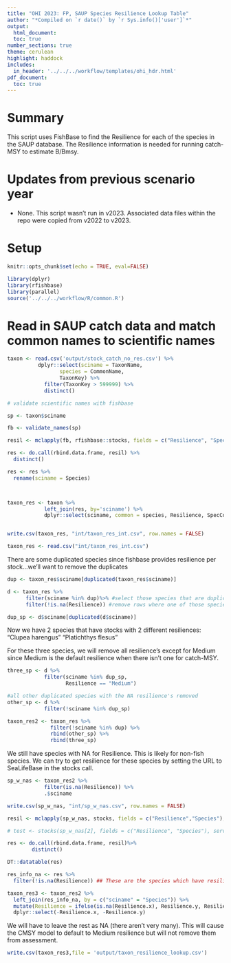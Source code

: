 ```yaml
---
title: "OHI 2023: FP, SAUP Species Resilience Lookup Table"
author: "*Compiled on `r date()` by `r Sys.info()['user']`*"
output: 
  html_document:
  toc: true
number_sections: true
theme: cerulean
highlight: haddock
includes: 
  in_header: '../../../workflow/templates/ohi_hdr.html'
pdf_document:
  toc: true
---
```


# Summary

This script uses FishBase to find the Resilience for each of the species in the SAUP database. The Resilience information is needed for running catch-MSY to estimate B/Bmsy.

# Updates from previous scenario year

- None. This script wasn't run in v2023. Associated data files within the repo were copied from v2022 to v2023.

# Setup

```r

knitr::opts_chunk$set(echo = TRUE, eval=FALSE)

library(dplyr)
library(rfishbase)
library(parallel)
source('../../../workflow/R/common.R')

```


# Read in SAUP catch data and match common names to scientific names

```r

taxon <- read.csv('output/stock_catch_no_res.csv') %>%
          dplyr::select(sciname = TaxonName,
                 species = CommonName,
                 TaxonKey) %>%
            filter(TaxonKey > 599999) %>%
            distinct()

# validate scientific names with fishbase

sp <- taxon$sciname

fb <- validate_names(sp)

resil <- mclapply(fb, rfishbase::stocks, fields = c("Resilience", "Species", "SpecCode"), mc.cores=1) # more than one core was failing

res <- do.call(rbind.data.frame, resil) %>% 
  distinct() 

res <- res %>%
  rename(sciname = Species)



taxon_res <- taxon %>%
            left_join(res, by='sciname') %>%
            dplyr::select(sciname, common = species, Resilience, SpecCode)


write.csv(taxon_res, "int/taxon_res_int.csv", row.names = FALSE)

taxon_res <- read.csv("int/taxon_res_int.csv")
```

There are some duplicated species since fishbase provides resilience per stock...we'll want to remove the duplicates 

```r
dup <- taxon_res$sciname[duplicated(taxon_res$sciname)]

d <- taxon_res %>%
      filter(sciname %in% dup)%>% #select those species that are duplicated
      filter(!is.na(Resilience)) #remove rows where one of those species has an NA for Resilience (this is most species)

dup_sp <- d$sciname[duplicated(d$sciname)]
```

Now we have 2 species that have stocks with 2 different resiliences:
  "Clupea harengus"    "Platichthys flesus"     

For these three species, we will remove all resilience's except for Medium since Medium is the default resilience when there isn't one for catch-MSY. 
```r

three_sp <- d %>%
            filter(sciname %in% dup_sp,
                   Resilience == "Medium")

#all other duplicated species with the NA resilience's removed
other_sp <- d %>%
            filter(!sciname %in% dup_sp)

taxon_res2 <- taxon_res %>%
              filter(!sciname %in% dup) %>%
              rbind(other_sp) %>%
              rbind(three_sp)
```

We still have species with NA for Resilience. This is likely for non-fish species. We can try to get resilience for these species by setting the URL to SeaLifeBase in the stocks call.

```r

sp_w_nas <- taxon_res2 %>%
            filter(is.na(Resilience)) %>%
            .$sciname

write.csv(sp_w_nas, "int/sp_w_nas.csv", row.names = FALSE)

resil <- mclapply(sp_w_nas, stocks, fields = c("Resilience","Species"), mc.cores=1, server = "sealifebase")

# test <- stocks(sp_w_nas[2], fields = c("Resilience", "Species"), server = "sealifebase")

res <- do.call(rbind.data.frame, resil)%>%
        distinct()

DT::datatable(res)

res_info_na <- res %>%
  filter(!is.na(Resilience)) ## These are the species which have resilience info in SeaLifeBase, but not in our taxon_res2 dataframe. Join these with that df and wrangle to fill in these missing data. 

taxon_res3 <- taxon_res2 %>%
  left_join(res_info_na, by = c("sciname" = "Species")) %>%
  mutate(Resilience = ifelse(is.na(Resilience.x), Resilience.y, Resilience.x)) %>%
  dplyr::select(-Resilience.x, -Resilience.y)
```

We will have to leave the rest as NA (there aren't very many). This will cause the CMSY model to default to Medium resilience but will not remove them from assessment.

```r
write.csv(taxon_res3,file = 'output/taxon_resilience_lookup.csv')
```       


